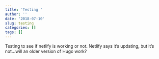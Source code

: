 ```yaml
---
title: 'Testing '
author: ''
date: '2018-07-10'
slug: testing
categories: []
tags: []
---
```

Testing to see if netlify is working or not. Netlify says it's updating, but it's not...will an older version of Hugo work?
